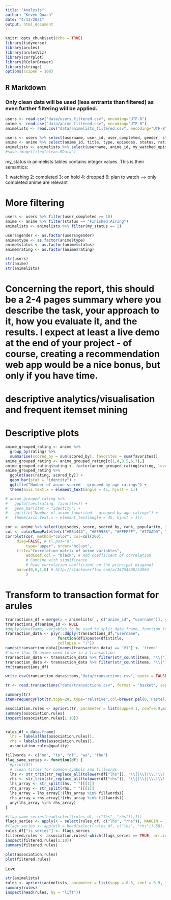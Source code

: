 ```yaml
---
title: "Analysis"
author: "Keven Quach"
date: "4/13/2021"
output: html_document
---
```


```r
knitr::opts_chunk$set(echo = TRUE)
library(tidyverse)
library(arules)
library(arulesViz)
library(corrplot)
library(RColorBrewer)
library(stringr)
options(scipen = 100)
```

## R Markdown

### Only clean data will be used (less entrants than filtered) as even further filtering will be applied.
```r
users <- read.csv("data/users_filtered.csv", encoding="UTF-8")
anime <- read.csv("data/anime_filtered.csv", encoding="UTF-8")
animelists <- read.csv("data/animelists_filtered.csv", encoding="UTF-8")
```


```r
users <- users %>% select(username, user_id, user_completed, gender, stats_mean_score)
anime <- anime %>% select(anime_id, title, type, episodes, status, rating, score, scored_by, rank, popularity, favorites, genre)
animelists <- animelists %>% select(username, anime_id, my_watched_episodes, my_score, my_status)
#save.image(file="clean.RData")
```

my_status in animelists tables contains integer values. This is their semantics:

1: watching
2: completed
3: on hold
4: dropped
6: plan to watch
--> only completed anime are relevant

# More filtering
```r

users <- users %>% filter(user_completed >= 10)
anime <- anime %>% filter(status == "Finished Airing")
animelists <- animelists %>% filter(my_status == 2)
```

```r
users$gender <- as.factor(users$gender)
anime$type <- as.factor(anime$type)
anime$status <- as.factor(anime$status)
anime$rating <- as.factor(anime$rating)

str(users)
str(anime)
str(animelists)
```
# Concerning the report, this should be a 2-4 pages summary where you describe the task, your approach to it, how you evaluate it, and the results. I expect at least a live demo at the end of your project - of course, creating a recommendation web app would be a nice bonus, but only if you have time.
# descriptive analytics/visualisation and frequent itemset mining

# Descriptive plots 
```r
anime_grouped_rating <- anime %>% 
  group_by(rating) %>% 
  summarise(scored_by = sum(scored_by), favorites = sum(favorites)) 
anime_grouped_rating <- anime_grouped_rating[c(1,4,3,5,6,7),]
anime_grouped_rating$rating <- factor(anime_grouped_rating$rating, levels = anime_grouped_rating$rating)
anime_grouped_rating %>% 
  ggplot(aes(rating, scored_by)) +
  geom_bar(stat = "identity") +
  ggtitle("Number of anime scored - grouped by age ratings") +
  theme(axis.text.x = element_text(angle = 45, hjust = 1)) 

# anime_grouped_rating %>% 
#   ggplot(aes(rating, favorites)) +
#   geom_bar(stat = "identity") +
#   ggtitle("Number of anime favorited - grouped by age ratings") +
#   theme(axis.text.x = element_text(angle = 45, hjust = 1)) 

cor <- anime %>% select(episodes, score, scored_by, rank, popularity, favorites) %>% cor(use ="complete.obs")
col <- colorRampPalette(c("#BB4444", "#EE9988", "#FFFFFF", "#77AADD", "#4477AA"))
corrplot(cor, method="color", col=col(200),  
     diag=FALSE, # tl.pos="d", 
         type="upper", order="hclust", 
     title="Correlation matrix of anime variables", 
         addCoef.col = "black", # Add coefficient of correlation
         # Combine with significance
         # hide correlation coefficient on the principal diagonal
     mar=c(0,0,1,0) # http://stackoverflow.com/a/14754408/54964
         )
```
# Transform to transaction format for arules
```r
transactions_df = merge(x = animelists[ , c("anime_id", "username")], y = anime[ , c("anime_id", "title")], by = "anime_id")
transactions_df$anime_id <- NULL
#ddply(dataframe, variables_to_be_used_to_split_data_frame, function_to_be_applied)
transaction_data <- plyr::ddply(transactions_df,"username",
                       function(df1)paste(df1$title,
                       collapse = "|"))
names(transaction_data)[names(transaction_data) == 'V1'] <- 'items'
# more than 10 anime need to be in a transaction
transaction_data <- transaction_data %>% filter(str_count(items, "\\|") >= 9)
transaction_data <- transaction_data %>% filter(str_count(items, "\\|") <= 300)
rm(transactions_df)

write.csv(transaction_data$items,"data/transactions.csv", quote = FALSE, row.names = FALSE)

```

```r
tr <- read.transactions("data/transactions.csv", format = 'basket', sep="|")

summary(tr)
itemFrequencyPlot(tr,topN=20, type="relative",col=brewer.pal(8,'Pastel2'), cex.names=.75, main="Absolute Item Frequency Plot", ) 

```
```r
association.rules <- apriori(tr, parameter = list(supp=0.1, conf=0.9,maxlen=10))
summary(association.rules)
inspect(association.rules[1:10])


rules_df = data.frame(
  lhs = labels(lhs(association.rules)),
  rhs = labels(rhs(association.rules)), 
  association.rules@quality)

fillwords <- c("no", "to", "of", "wa", "the")
flag_same_series <- function(df) {
  #print(df)
  # clean titles for common symbols and fillwords
  lhs <- str_trim(str_replace_all(tolower(df["lhs"]), "\\{|\\}|\\.|\\!|\\:|\\,", " "))
  rhs <- str_trim(str_replace_all(tolower(df["rhs"]), "\\{|\\}|\\.|\\!|\\:|\\,", " "))
  lhs_array <- str_split(lhs, " ")[[1]]
  rhs_array <- str_split(rhs, " ")[[1]]
  lhs_array = lhs_array[!(lhs_array %in% fillwords)]
  rhs_array = rhs_array[!(rhs_array %in% fillwords)]
  any(lhs_array %in% rhs_array)
}

#flag_same_series(head(select(rules_df, c("lhs", "rhs")),1))
flags_series <- apply(X = select(rules_df, c("lhs", "rhs")), MARGIN = 1, flag_same_series)
#flags_series <- apply(X = head(select(rules_df, c("lhs", "rhs")),50), MARGIN = 1, flag_same_series)
rules_df["is_series"] <- flags_series
filtered.rules <- association.rules[-which(flags_series == TRUE, arr.ind=TRUE)]
inspect(filtered.rules[1:10])
summary(filtered.rules)

plot(association.rules)
plot(filtered.rules)


```
{Love Live! School Idol Project 2nd Season Recap}

```r
str(animelists)
rules <- apriori(animelists, parameter = list(supp = 0.5, conf = 0.9, target = "rules"))
summary(rules)
inspect(head(rules, by = "lift"))
```


